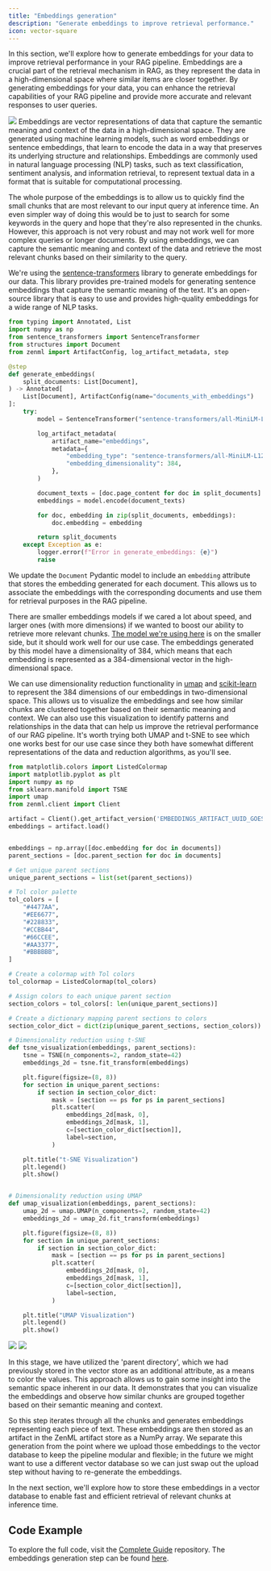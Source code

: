 ```yaml
---
title: "Embeddings generation"
description: "Generate embeddings to improve retrieval performance."
icon: vector-square
---
```


In this section, we'll explore how to generate embeddings for your data to improve retrieval performance in your RAG pipeline. Embeddings are a crucial part of the retrieval mechanism in RAG, as they represent the data in a high-dimensional space where similar items are closer together. By generating embeddings for your data, you can enhance the retrieval capabilities of your RAG pipeline and provide more accurate and relevant responses to user queries.


<Frame >
  <img src="/images/user-guide/data-int-2.avif"/>
</Frame>
<Info>
    Embeddings are vector representations of data that capture the semantic meaning and context of the data in a high-dimensional space. They are generated using machine learning models, such as word embeddings or sentence embeddings, that learn to encode the data in a way that preserves its underlying structure and relationships. Embeddings are commonly used in natural language processing (NLP) tasks, such as text classification, sentiment analysis, and information retrieval, to represent textual data in a format that is suitable for computational processing.
</Info>

The whole purpose of the embeddings is to allow us to quickly find the small chunks that are most relevant to our input query at inference time. An even simpler way of doing this would be to just to search for some keywords in the query and hope that they're also represented in the chunks. However, this approach is not very robust and may not work well for more complex queries or longer documents. By using embeddings, we can capture the semantic meaning and context of the data and retrieve the most relevant chunks based on their similarity to the query.

We're using the [sentence-transformers](https://www.sbert.net/) library to generate embeddings for our data. This library provides pre-trained models for generating sentence embeddings that capture the semantic meaning of the text. It's an open-source library that is easy to use and provides high-quality embeddings for a wide range of NLP tasks.


```py
from typing import Annotated, List
import numpy as np
from sentence_transformers import SentenceTransformer
from structures import Document
from zenml import ArtifactConfig, log_artifact_metadata, step

@step
def generate_embeddings(
    split_documents: List[Document],
) -> Annotated[
    List[Document], ArtifactConfig(name="documents_with_embeddings")
]:
    try:
        model = SentenceTransformer("sentence-transformers/all-MiniLM-L12-v2")

        log_artifact_metadata(
            artifact_name="embeddings",
            metadata={
                "embedding_type": "sentence-transformers/all-MiniLM-L12-v2",
                "embedding_dimensionality": 384,
            },
        )

        document_texts = [doc.page_content for doc in split_documents]
        embeddings = model.encode(document_texts)

        for doc, embedding in zip(split_documents, embeddings):
            doc.embedding = embedding

        return split_documents
    except Exception as e:
        logger.error(f"Error in generate_embeddings: {e}")
        raise
```

We update the `Document` Pydantic model to include an `embedding` attribute that stores the embedding generated for each document. This allows us to associate the embeddings with the corresponding documents and use them for retrieval purposes in the RAG pipeline.

There are smaller embeddings models if we cared a lot about speed, and larger ones (with more dimensions) if we wanted to boost our ability to retrieve more relevant chunks. [The model we're using here](https://huggingface.co/sentence-transformers/all-MiniLM-L12-v2) is on the smaller side, but it should work well for our use case. The embeddings generated by this model have a dimensionality of 384, which means that each embedding is represented as a 384-dimensional vector in the high-dimensional space.

We can use dimensionality reduction functionality in [umap](https://umap-learn.readthedocs.io/) and [scikit-learn](https://scikit-learn.org/stable/modules/generated/sklearn.manifold.TSNE.html#sklearn-manifold-tsne) to represent the 384 dimensions of our embeddings in two-dimensional space. This allows us to visualize the embeddings and see how similar chunks are clustered together based on their semantic meaning and context. We can also use this visualization to identify patterns and relationships in the data that can help us improve the retrieval performance of our RAG pipeline. It's worth trying both UMAP and t-SNE to see which one works best for our use case since they both have somewhat different representations of the data and reduction algorithms, as you'll see.

```py
from matplotlib.colors import ListedColormap
import matplotlib.pyplot as plt
import numpy as np
from sklearn.manifold import TSNE
import umap
from zenml.client import Client

artifact = Client().get_artifact_version('EMBEDDINGS_ARTIFACT_UUID_GOES_HERE')
embeddings = artifact.load()


embeddings = np.array([doc.embedding for doc in documents])
parent_sections = [doc.parent_section for doc in documents]

# Get unique parent sections
unique_parent_sections = list(set(parent_sections))

# Tol color palette
tol_colors = [
    "#4477AA",
    "#EE6677",
    "#228833",
    "#CCBB44",
    "#66CCEE",
    "#AA3377",
    "#BBBBBB",
]

# Create a colormap with Tol colors
tol_colormap = ListedColormap(tol_colors)

# Assign colors to each unique parent section
section_colors = tol_colors[: len(unique_parent_sections)]

# Create a dictionary mapping parent sections to colors
section_color_dict = dict(zip(unique_parent_sections, section_colors))

# Dimensionality reduction using t-SNE
def tsne_visualization(embeddings, parent_sections):
    tsne = TSNE(n_components=2, random_state=42)
    embeddings_2d = tsne.fit_transform(embeddings)

    plt.figure(figsize=(8, 8))
    for section in unique_parent_sections:
        if section in section_color_dict:
            mask = [section == ps for ps in parent_sections]
            plt.scatter(
                embeddings_2d[mask, 0],
                embeddings_2d[mask, 1],
                c=[section_color_dict[section]],
                label=section,
            )

    plt.title("t-SNE Visualization")
    plt.legend()
    plt.show()


# Dimensionality reduction using UMAP
def umap_visualization(embeddings, parent_sections):
    umap_2d = umap.UMAP(n_components=2, random_state=42)
    embeddings_2d = umap_2d.fit_transform(embeddings)

    plt.figure(figsize=(8, 8))
    for section in unique_parent_sections:
        if section in section_color_dict:
            mask = [section == ps for ps in parent_sections]
            plt.scatter(
                embeddings_2d[mask, 0],
                embeddings_2d[mask, 1],
                c=[section_color_dict[section]],
                label=section,
            )

    plt.title("UMAP Visualization")
    plt.legend()
    plt.show()
```
<Frame caption="UMAP visualization of the ZenML documentation chunks as embeddings">
  <img src="/images/user-guide/data-int-3.png"/>
</Frame>

<Frame caption="t-SNE visualization of the ZenML documentation chunks as embeddings">
  <img src="/images/user-guide/data-int-3.png"/>
</Frame>

In this stage, we have utilized the 'parent directory', which we had previously stored in the vector store as an additional attribute, as a means to color the values. This approach allows us to gain some insight into the semantic space inherent in our data. It demonstrates that you can visualize the embeddings and observe how similar chunks are grouped together based on their semantic meaning and context.

So this step iterates through all the chunks and generates embeddings representing each piece of text. These embeddings are then stored as an artifact in the ZenML artifact store as a NumPy array. We separate this generation from the point where we upload those embeddings to the vector database to keep the pipeline modular and flexible; in the future we might want to use a different vector database so we can just swap out the upload step without having to re-generate the embeddings.

In the next section, we'll explore how to store these embeddings in a vector database to enable fast and efficient retrieval of relevant chunks at inference time.

## Code Example

To explore the full code, visit the [Complete Guide](https://github.com/zenml-io/zenml-projects/tree/main/llm-complete-guide) repository. The embeddings generation step can be found [here](https://github.com/zenml-io/zenml-projects/tree/main/llm-complete-guide/steps/populate%5Findex.py).

